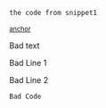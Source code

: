 <!-- snippet: snippet1 -->
<a id='snippet-snippet1'></a>
```.cs
the code from snippet1
```
<sup><a href='#snippet-snippet1' title='Navigate to start of snippet `snippet1`'>anchor</a></sup>
<!-- endSnippet -->

Bad text <!-- singleLineInclude: fileToInclude.txt. path: /fileToInclude.txt -->

Bad Line 1 <!-- include: multiLineFileToInclude.txt. path: /multiLineFileToInclude.txt -->

Bad Line  2 <!-- endInclude -->

<!-- include: includeWithCode.txt. path: /includeWithCode.txt -->
```
Bad Code
```
<!-- endInclude -->

